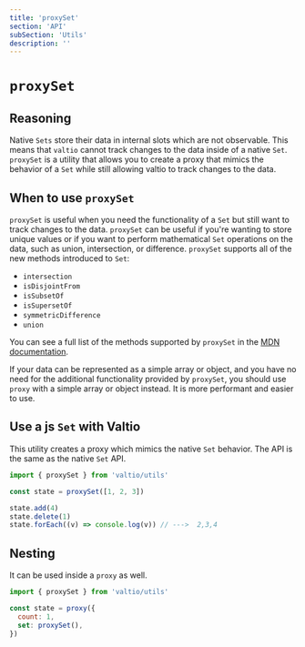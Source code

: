 ```yaml
---
title: 'proxySet'
section: 'API'
subSection: 'Utils'
description: ''
---
```


# `proxySet`

## Reasoning

Native `Sets` store their data in internal slots which are not observable. This means that `valtio` cannot track changes to the data inside of a native `Set`. `proxySet` is a utility that allows you to create a proxy that mimics the behavior of a `Set` while still allowing valtio to track changes to the data.

## When to use `proxySet`

`proxySet` is useful when you need the functionality of a `Set` but still want to track changes to the data. `proxySet` can be useful if you're wanting to store unique values or if you want to perform mathematical `Set` operations on the data, such as union, intersection, or difference. `proxySet` supports all of the new methods introduced to `Set`:

- `intersection`
- `isDisjointFrom`
- `isSubsetOf`
- `isSupersetOf`
- `symmetricDifference`
- `union`

You can see a full list of the methods supported by `proxySet` in the [MDN documentation](https://developer.mozilla.org/en-US/docs/Web/JavaScript/Reference/Global_Objects/Set).

If your data can be represented as a simple array or object, and you have no need for the additional functionality provided by `proxySet`, you should use `proxy` with a simple array or object instead. It is more performant and easier to use.

## Use a js `Set` with Valtio

This utility creates a proxy which mimics the native `Set` behavior. The API is the same as the native `Set` API.

```js
import { proxySet } from 'valtio/utils'

const state = proxySet([1, 2, 3])

state.add(4)
state.delete(1)
state.forEach((v) => console.log(v)) // --->  2,3,4
```

## Nesting

It can be used inside a `proxy` as well.

```js
import { proxySet } from 'valtio/utils'

const state = proxy({
  count: 1,
  set: proxySet(),
})
```
